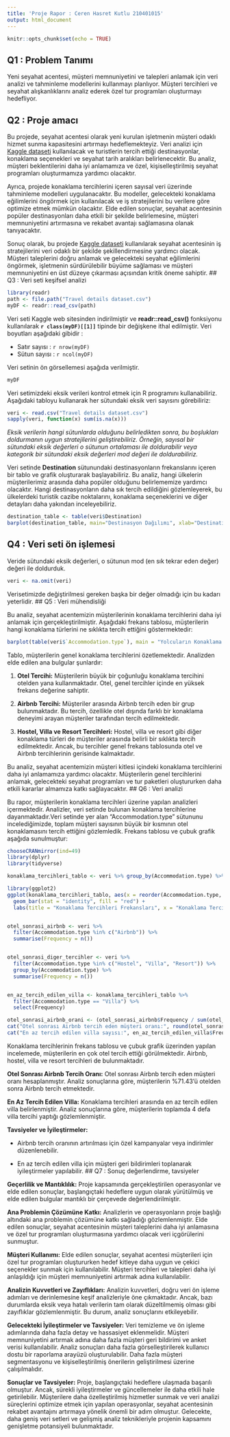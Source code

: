 ```yaml
---
title: 'Proje Rapor : Ceren Hasret Kutlu 210401015'
output: html_document
---
```


```r
knitr::opts_chunk$set(echo = TRUE)
```

## Q1 : Problem Tanımı

Yeni seyahat acentesi, müşteri memnuniyetini ve talepleri anlamak için veri analizi ve tahminleme modellerini kullanmayı planlıyor. Müşteri tercihleri ve seyahat alışkanlıklarını analiz ederek özel tur programları oluşturmayı hedefliyor.


## Q2 : Proje amacı

Bu projede, seyahat acentesi olarak yeni kurulan işletmenin müşteri odaklı hizmet sunma kapasitesini artırmayı hedeflemekteyiz. Veri analizi için [Kaggle dataseti](https://www.kaggle.com/datasets/rkiattisak/traveler-trip-data/data) kullanılacak ve turistlerin tercih ettiği destinasyonlar, konaklama seçenekleri ve seyahat tarih aralıkları belirlenecektir. Bu analiz, müşteri beklentilerini daha iyi anlamamıza ve özel, kişiselleştirilmiş seyahat programları oluşturmamıza yardımcı olacaktır.

Ayrıca, projede konaklama tercihlerini içeren sayısal veri üzerinde tahminleme modelleri uygulanacaktır. Bu modeller, gelecekteki konaklama eğilimlerini öngörmek için kullanılacak ve iş stratejilerini bu verilere göre optimize etmek mümkün olacaktır. Elde edilen sonuçlar, seyahat acentesinin popüler destinasyonları daha etkili bir şekilde belirlemesine, müşteri memnuniyetini artırmasına ve rekabet avantajı sağlamasına olanak tanıyacaktır.

Sonuç olarak, bu projede [Kaggle dataseti](https://www.kaggle.com/datasets/rkiattisak/traveler-trip-data/data) kullanılarak seyahat acentesinin iş stratejilerini veri odaklı bir şekilde şekillendirmesine yardımcı olacak. Müşteri taleplerini doğru anlamak ve gelecekteki seyahat eğilimlerini öngörmek, işletmenin sürdürülebilir büyüme sağlaması ve müşteri memnuniyetini en üst düzeye çıkarması açısından kritik öneme sahiptir.
## Q3 : Veri seti keşifsel analizi

```r
library(readr)
path <- file.path("Travel details dataset.csv")
myDF <- readr::read_csv(path)
```

Veri seti Kaggle web sitesinden indirilmiştir ve **readr::read_csv()** fonksiyonu kullanılarak **`r class(myDF)[[1]]`** tipinde bir değişkene ithal edilmiştir. Veri boyutları aşağıdaki gibidir :

-   Satır sayısı : `r nrow(myDF)`
-   Sütun sayısı : `r ncol(myDF)`

Veri setinin ön görsellemesi aşağıda verilmiştir.

```r
myDF
```

Veri setimizdeki eksik verileri kontrol etmek için R programını kullanabiliriz. Aşağıdaki tabloyu kullanarak her sütundaki eksik veri sayısını görebiliriz:

```r
veri <- read.csv("Travel details dataset.csv")
sapply(veri, function(x) sum(is.na(x)))

```

*Eksik verilerin hangi sütunlarda olduğunu belirledikten sonra, bu boşlukları doldurmanın uygun stratejilerini geliştirebiliriz. Örneğin, sayısal bir sütundaki eksik değerleri o sütunun ortalaması ile doldurabilir veya kategorik bir sütundaki eksik değerleri mod değeri ile doldurabiliriz.*

Veri setinde **Destination** sütunundaki destinasyonların frekanslarını içeren bir tablo ve grafik oluşturarak başlayabiliriz. Bu analiz, hangi ülkelerin müşterilerimiz arasında daha popüler olduğunu belirlememize yardımcı olacaktır. Hangi destinasyonların daha sık tercih edildiğini gözlemleyerek, bu ülkelerdeki turistik cazibe noktalarını, konaklama seçeneklerini ve diğer detayları daha yakından inceleyebiliriz.

```r
destination_table <- table(veri$Destination)
barplot(destination_table, main="Destinasyon Dağılımı", xlab="Destination", ylab="Frekans")
```
## Q4 : Veri seti ön işlemesi

Veride sütundaki eksik değerleri, o sütunun mod (en sık tekrar eden değer) değeri ile doldurduk.

```r
veri <- na.omit(veri)
```

Verisetimizde değiştirilmesi gereken başka bir değer olmadığı için bu kadarı yeterlidir.
## Q5 : Veri mühendisliği

Bu analiz, seyahat acentemizin müşterilerinin konaklama tercihlerini daha iyi anlamak için gerçekleştirilmiştir. Aşağıdaki frekans tablosu, müşterilerin hangi konaklama türlerini ne sıklıkta tercih ettiğini göstermektedir:

```r
barplot(table(veri$`Accommodation.type`), main = "Yolcuların Konaklama Tercihleri", xlab = "Konaklama Türleri", ylab = "Frekans", col = "skyblue", border = "black")

```

Tablo, müşterilerin genel konaklama tercihlerini özetlemektedir. Analizden elde edilen ana bulgular şunlardır:

1.  **Otel Tercihi:** Müşterilerin büyük bir çoğunluğu konaklama tercihini otelden yana kullanmaktadır. Otel, genel tercihler içinde en yüksek frekans değerine sahiptir.

2.  **Airbnb Tercihi:** Müşteriler arasında Airbnb tercih eden bir grup bulunmaktadır. Bu tercih, özellikle otel dışında farklı bir konaklama deneyimi arayan müşteriler tarafından tercih edilmektedir.

3.   **Hostel, Villa ve Resort Tercihleri:** Hostel, villa ve resort gibi diğer konaklama türleri de müşteriler arasında belirli bir sıklıkta tercih edilmektedir. Ancak, bu tercihler genel frekans tablosunda otel ve Airbnb tercihlerinin gerisinde kalmaktadır.

Bu analiz, seyahat acentemizin müşteri kitlesi içindeki konaklama tercihlerini daha iyi anlamamıza yardımcı olacaktır. Müşterilerin genel tercihlerini anlamak, gelecekteki seyahat programları ve tur paketleri oluştururken daha etkili kararlar almamıza katkı sağlayacaktır.
## Q6 : Veri analizi

Bu rapor, müşterilerin konaklama tercihleri üzerine yapılan analizleri içermektedir. Analizler, veri setinde bulunan konaklama tercihlerine dayanmaktadır.Veri setinde yer alan "Accommodation.type" sütununu incelediğimizde, toplam müşteri sayısının büyük bir kısmının otel konaklamasını tercih ettiğini gözlemledik. Frekans tablosu ve çubuk grafik aşağıda sunulmuştur:

```r
chooseCRANmirror(ind=49)
library(dplyr)
library(tidyverse)

konaklama_tercihleri_tablo <- veri %>% group_by(Accommodation.type) %>% summarise(Frequency = n())

library(ggplot2)
ggplot(konaklama_tercihleri_tablo, aes(x = reorder(Accommodation.type, -Frequency), y = Frequency)) +
  geom_bar(stat = "identity", fill = "red") +
  labs(title = "Konaklama Tercihleri Frekansları", x = "Konaklama Tercihi", y = "Frekans")


otel_sonrasi_airbnb <- veri %>%
  filter(Accommodation.type %in% c("Airbnb")) %>%
  summarise(Frequency = n())


otel_sonrasi_diger_tercihler <- veri %>%
  filter(Accommodation.type %in% c("Hostel", "Villa", "Resort")) %>%
  group_by(Accommodation.type) %>%
  summarise(Frequency = n())


en_az_tercih_edilen_villa <- konaklama_tercihleri_tablo %>%
  filter(Accommodation.type == "Villa") %>%
  select(Frequency)

otel_sonrasi_airbnb_orani <- (otel_sonrasi_airbnb$Frequency / sum(otel_sonrasi_diger_tercihler$Frequency)) * 100
cat("Otel sonrası Airbnb tercih eden müşteri oranı:", round(otel_sonrasi_airbnb_orani, 2), "%\n")
cat("En az tercih edilen villa sayısı:", en_az_tercih_edilen_villa$Frequency)
```

Konaklama tercihlerinin frekans tablosu ve çubuk grafik üzerinden yapılan incelemede, müşterilerin en çok otel tercih ettiği görülmektedir. Airbnb, hostel, villa ve resort tercihleri de bulunmaktadır.

**Otel Sonrası Airbnb Tercih Oranı:** Otel sonrası Airbnb tercih eden müşteri oranı hesaplanmıştır. Analiz sonuçlarına göre, müşterilerin %71.43'ü otelden sonra Airbnb tercih etmektedir.

**En Az Tercih Edilen Villa:** Konaklama tercihleri arasında en az tercih edilen villa belirlenmiştir. Analiz sonuçlarına göre, müşterilerin toplamda 4 defa villa tercihi yaptığı gözlemlenmiştir.

**Tavsiyeler ve İyileştirmeler:**

-   Airbnb tercih oranının artırılması için özel kampanyalar veya indirimler düzenlenebilir.

-   En az tercih edilen villa için müşteri geri bildirimleri toplanarak iyileştirmeler yapılabilir.
## Q7 : Sonuç değerlendirme, tavsiyeler

**Geçerlilik ve Mantıklılık:** Proje kapsamında gerçekleştirilen operasyonlar ve elde edilen sonuçlar, başlangıçtaki hedeflere uygun olarak yürütülmüş ve elde edilen bulgular mantıklı bir çerçevede değerlendirilmiştir.

**Ana Problemin Çözümüne Katkı:** Analizlerin ve operasyonların proje başlığı altındaki ana problemin çözümüne katkı sağladığı gözlemlenmiştir. Elde edilen sonuçlar, seyahat acentesinin müşteri taleplerini daha iyi anlamasına ve özel tur programları oluşturmasına yardımcı olacak veri içgörülerini sunmuştur.

**Müşteri Kullanımı:** Elde edilen sonuçlar, seyahat acentesi müşterileri için özel tur programları oluştururken hedef kitleye daha uygun ve çekici seçenekler sunmak için kullanılabilir. Müşteri tercihleri ve talepleri daha iyi anlaşıldığı için müşteri memnuniyetini artırmak adına kullanılabilir.

**Analizin Kuvvetleri ve Zayıflıkları:** Analizin kuvvetleri, doğru veri ön işleme adımları ve derinlemesine keşif analizleriyle öne çıkmaktadır. Ancak, bazı durumlarda eksik veya hatalı verilerin tam olarak düzeltilmemiş olması gibi zayıflıklar gözlemlenmiştir. Bu durum, analiz sonuçlarını etkileyebilir.

**Gelecekteki İyileştirmeler ve Tavsiyeler:** Veri temizleme ve ön işleme adımlarında daha fazla detay ve hassasiyet eklenmelidir. Müşteri memnuniyetini artırmak adına daha fazla müşteri geri bildirimi ve anket verisi kullanılabilir. Analiz sonuçları daha fazla görselleştirilerek kullanıcı dostu bir raporlama arayüzü oluşturulabilir. Daha fazla müşteri segmentasyonu ve kişiselleştirilmiş önerilerin geliştirilmesi üzerine çalışılmalıdır.

**Sonuçlar ve Tavsiyeler:** Proje, başlangıçtaki hedeflere ulaşmada başarılı olmuştur. Ancak, sürekli iyileştirmeler ve güncellemeler ile daha etkili hale getirilebilir. Müşterilere daha özelleştirilmiş hizmetler sunmak ve veri analizi süreçlerini optimize etmek için yapılan operasyonlar, seyahat acentesinin rekabet avantajını artırmaya yönelik önemli bir adım olmuştur. Gelecekte, daha geniş veri setleri ve gelişmiş analiz teknikleriyle projenin kapsamını genişletme potansiyeli bulunmaktadır.
